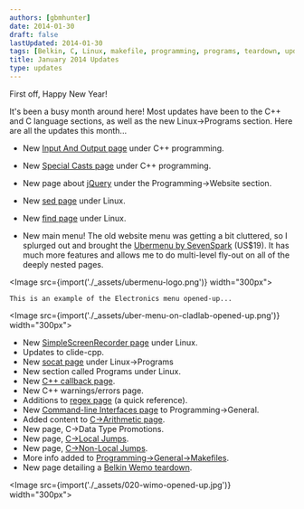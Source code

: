 ```yaml
---
authors: [gbmhunter]
date: 2014-01-30
draft: false
lastUpdated: 2014-01-30
tags: [Belkin, C, Linux, makefile, programming, programs, teardown, updates]
title: January 2014 Updates
type: updates
---
```


First off, Happy New Year!

It's been a busy month around here! Most updates have been to the C++ and C language sections, as well as the new Linux->Programs section. Here are all the updates this month...

* New [Input And Output page](/programming/languages/c-plus-plus/input-and-output) under C++ programming.
* New [Special Casts page](/programming/languages/c-plus-plus/special-casts) under C++ programming.
* New page about [jQuery](/programming/website-design/jquery) under the Programming->Website section.
* New [sed page](/programming/operating-systems/linux/programs/sed) under Linux.
* New [find page](/programming/operating-systems/linux/programs/find) under Linux.

* New main menu! The old website menu was getting a bit cluttered, so I splurged out and brought the [Ubermenu by SevenSpark](http://wpmegamenu.com/) (US$19). It has much more features and allows me to do multi-level fly-out on all of the deeply nested pages.


<Image src={import('./_assets/ubermenu-logo.png')} width="300px"></Image>
  
    This is an example of the Electronics menu opened-up...
    

<Image src={import('./_assets/uber-menu-on-cladlab-opened-up.png')} width="300px"></Image>

* New [SimpleScreenRecorder page](/programming/operating-systems/linux/programs/simplescreenrecorder) under Linux.
* Updates to clide-cpp.
* New [socat page](/programming/operating-systems/linux/programs/sed) under Linux->Programs
* New section called Programs under Linux.
* New [C++ callback page](/programming/languages/c-plus-plus/callbacks).
* New C++ warnings/errors page.
* Additions to [regex page](/programming/languages/regex) (a quick reference).
* New [Command-line Interfaces page](/programming/general/command-line-interfaces) to Programming->General.
* Added content to [C->Arithmetic page](/programming/languages/c/arithmetic-operators).
* New page, C->Data Type Promotions.
* New page, [C->Local Jumps](/programming/languages/c/local-jumps-goto).
* New page, [C->Non-Local Jumps](/programming/languages/c/non-local-jumps-setjmp-longjmp).
* More info added to [Programming->General->Makefiles](/programming/general/makefiles).
* New page detailing a [Belkin Wemo teardown](/electronics/teardowns/belkin-wemo-teardown).


<Image src={import('./_assets/020-wimo-opened-up.jpg')} width="300px"></Image>

